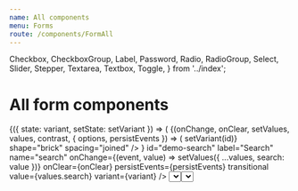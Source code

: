 ```yaml
---
name: All components
menu: Forms
route: /components/FormAll
---
```


  Checkbox,
  CheckboxGroup,
  Label,
  Password,
  Radio,
  RadioGroup,
  Select,
  Slider,
  Stepper,
  Textarea,
  Textbox,
  Toggle,
} from '../index';

# All form components

<Playground>
  <StateWrapper initialState={'underline'}>
    {({ state: variant, setState: setVariant }) => (
      <ThemeWrapper>
        <FormDemo contrast={false} style={{ maxWidth: '400px' }}>
          {(onChange, onClear, setValues, values, contrast, { options, persistEvents }) => (
            <React.Fragment>
              <Rhythm mt={4} mb={2}>
                <ButtonGroup
                  buttons={[
                    { id: 'underline', label: 'Underline', selected: variant === 'underline' },
                    { id: 'filled', label: 'Filled', selected: variant === 'filled' },
                    { id: 'outline', label: 'Outline', selected: variant === 'outline' },
                  ]}
                  color="primary"
                  fullWidth
                  onClick={(event, id) => setVariant(id)}
                  shape="brick"
                  spacing="joined"
                />
              </Rhythm>
              <Rhythm my={2}>
                <Textbox
                  contrast={contrast}
                  id="demo-username"
                  label="Username"
                  name="username"
                  onChange={onChange}
                  persistEvents={persistEvents}
                  transitional
                  value={values.username}
                  variant={variant}
                />
              </Rhythm>
              <Rhythm my={2}>
                <Password
                  contrast={contrast}
                  id="demo-password"
                  label="Password"
                  name="password"
                  onChange={onChange}
                  persistEvents={persistEvents}
                  transitional
                  value={values.password}
                  variant={variant}
                />
              </Rhythm>
              <Rhythm my={2}>
                <Textbox
                  clearable
                  contrast={contrast}
                  iconBefore={<SearchIcon />}
                  id="demo-search"
                  label="Search"
                  name="search"
                  onChange={(event, value) => setValues({ ...values, search: value })}
                  onClear={onClear}
                  persistEvents={persistEvents}
                  transitional
                  value={values.search}
                  variant={variant}
                />
              </Rhythm>
              <Rhythm my={2}>
                <Textbox
                  contrast={contrast}
                  id="demo-success"
                  label="Successful"
                  name="success"
                  onChange={onChange}
                  persistEvents={persistEvents}
                  transitional
                  validity="success"
                  value={values.success}
                  variant={variant}
                />
              </Rhythm>
              <Rhythm my={2}>
                <Textbox
                  contrast={contrast}
                  id="demo-warning"
                  label="Warningish"
                  name="warning"
                  onChange={onChange}
                  persistEvents={persistEvents}
                  transitional
                  validity="warning"
                  value={values.warning}
                  variant={variant}
                />
              </Rhythm>
              <Rhythm my={2}>
                <Textbox
                  contrast={contrast}
                  id="demo-danger"
                  label="Dangerous"
                  name="danger"
                  onChange={onChange}
                  persistEvents={persistEvents}
                  transitional
                  validity="danger"
                  value={values.danger}
                  variant={variant}
                />
              </Rhythm>
              <Rhythm my={2}>
                <Select
                  contrast={contrast}
                  id="demo-select"
                  label="Choose a color"
                  name="select"
                  onChange={onChange}
                  persistEvents={persistEvents}
                  transitional
                  value={values.select}
                  options={options}
                  variant={variant}
                />
              </Rhythm>
              <Rhythm my={2}>
                <Select
                  contrast={contrast}
                  id="demo-selected"
                  label="Choose another color"
                  name="selected"
                  onChange={onChange}
                  persistEvents={persistEvents}
                  transitional
                  value={values.selected}
                  options={options}
                  variant={variant}
                />
              </Rhythm>
              <Rhythm my={2}>
                <ControlledDropdown
                  inputVariant={variant}
                  label="A custom dropdown"
                  layout="raised"
                  onChange={value => onChange({ target: { name: 'dropdown' } }, value)}
                  options={options}
                  transitional
                />
              </Rhythm>
              <Rhythm my={2}>
                <Textarea
                  contrast={contrast}
                  id="demo-textarea"
                  label="Manifesto"
                  name="manifesto"
                  onChange={onChange}
                  persistEvents={persistEvents}
                  transitional
                  value={values.manifesto}
                  variant={variant}
                />
              </Rhythm>
              <Rhythm my={2}>
                <Checkbox
                  checked={!!values.checkbox}
                  contrast={contrast}
                  id="demo-checkbox"
                  name="checkbox"
                  onChange={(event, checked) => setValues({ ...values, checkbox: checked })}
                  persistEvents={persistEvents}
                  variant="secondary"
                >
                  Lorem ipsum dolor sit amet, consectetur adipiscing elit. Integer eget dui eu orci ultrices maximus eu
                  eu ante. Vestibulum ligula velit, scelerisque vitae venenatis tempor, consectetur a orci. Aenean
                  molestie eu tortor in pharetra. Nulla lobortis, sapien quis ornare venenatis, nunc libero finibus
                  justo, non tempor nisi urna quis justo. Integer sit amet venenatis leo.
                </Checkbox>
              </Rhythm>
              <Rhythm my={2} mr={2}>
                <Radio
                  checked={values.radio === 'one'}
                  contrast={contrast}
                  id="demo-radio1"
                  name="radio"
                  value="one"
                  onChange={(event, checked, value) => checked && setValues({ ...values, radio: value })}
                  persistEvents={persistEvents}
                  variant="secondary"
                >
                  Lorem ipsum dolor sit amet
                </Radio>
                <Radio
                  checked={values.radio === 'two'}
                  contrast={contrast}
                  id="demo-radio2"
                  name="radio"
                  value="two"
                  onChange={(event, checked, value) => checked && setValues({ ...values, radio: value })}
                  persistEvents={persistEvents}
                  variant="secondary"
                >
                  Consectetur adipiscing elit
                </Radio>
              </Rhythm>
              <Rhythm mt={4} mb={2} grouped>
                <Flex direction="row" alignItems="flex-end" justifyContent="space-between" flexible>
                  <div>
                    <Label as="legend" contrast={contrast} strength="legend">
                      Pick a big number
                    </Label>
                    <Stepper
                      contrast={contrast}
                      id="demo-stepper1"
                      inputWidth={100}
                      max={10000}
                      min={0}
                      name="stepper1"
                      onChange={(event, value) => setValues({ ...values, stepper1: value })}
                      persistEvents={persistEvents}
                      step={100}
                      value={values.stepper1}
                      width="50%"
                      variant={variant}
                    />
                  </div>
                  <Stepper
                    contrast={contrast}
                    id="demo-stepper2"
                    label="Pick another number"
                    max={100}
                    min={0}
                    step={10}
                    name="stepper2"
                    onChange={(event, value) => setValues({ ...values, stepper2: value })}
                    persistEvents={persistEvents}
                    value={values.stepper2}
                    width="50%"
                    variant={variant}
                  />
                </Flex>
              </Rhythm>
              <Rhythm mt={4} mb={2}>
                <CheckboxGroup
                  contrast={contrast}
                  id="demo-checkbox-group"
                  layout="stacked"
                  legend="Super fantastic label says what?"
                  name="checkboxes"
                  onChange={(event, value) => setValues({ ...values, checkboxes: value })}
                  values={values.checkboxes}
                  checkboxes={[
                    {
                      id: 'demo-checkbox-group1',
                      name: 'checkbox-group1',
                      value: 'one',
                      label: 'Super fantastic label one',
                    },
                    {
                      id: 'demo-checkbox-group2',
                      name: 'checkbox-group2',
                      value: 'two',
                      label: 'Super fantastic label two',
                    },
                    {
                      id: 'demo-checkbox-group3',
                      name: 'checkbox-group3',
                      value: 'three',
                      label: 'Super fantastic label three',
                    },
                  ]}
                />
              </Rhythm>
              <Rhythm mt={4} mb={2}>
                <RadioGroup
                  contrast={contrast}
                  id="demo-radio-group"
                  layout="inline"
                  legend="Super fantastic label says what?"
                  name="radios"
                  onChange={(event, value) => setValues({ ...values, radios: value })}
                  value={values.radios}
                  radios={[
                    {
                      id: 'demo-radio-group1',
                      value: 'one',
                      label: 'Super fantastic label one',
                    },
                    {
                      id: 'demo-radio-group2',
                      value: 'two',
                      label: 'Super fantastic label two',
                    },
                    {
                      id: 'demo-radio-group3',
                      value: 'three',
                      label: 'Super fantastic label three',
                    },
                  ]}
                />
              </Rhythm>
              <Rhythm mt={4} mb={2}>
                <Slider
                  contrast={contrast}
                  formatValue={value => value + '%'}
                  id="demo-slider"
                  max={100}
                  min={0}
                  name="slider"
                  onChange={(event, value) => setValues({ ...values, slider: value })}
                  persistEvents={persistEvents}
                  value={values.slider}
                  valuePosition="top"
                  width="100%"
                >
                  Percentage
                </Slider>
              </Rhythm>
              <Flex justifyContent="space-between" alignItems="center" wrap>
                <Toggle
                  checked={values.toggle}
                  contrast={contrast}
                  id="demo-toggle"
                  name="toggle"
                  onChange={(event, checked) => setValues({ ...values, toggle: checked })}
                  persistEvents={persistEvents}
                  value={true}
                >
                  Activate super powers
                </Toggle>
                <Rhythm mr={-2}>
                  <Flex flexible alignItems="center" justifyContent="flex-end">
                    <Rhythm my={1} mr={2}>
                      <Button weight="ghost" color="neutral" shape="brick">
                        Cancel
                      </Button>
                      <Button type="submit" color="primary" shape="brick">
                        Submit
                      </Button>
                    </Rhythm>
                  </Flex>
                </Rhythm>
              </Flex>
            </React.Fragment>
          )}
        </FormDemo>
      </ThemeWrapper>
    )}
  </StateWrapper>
</Playground>
